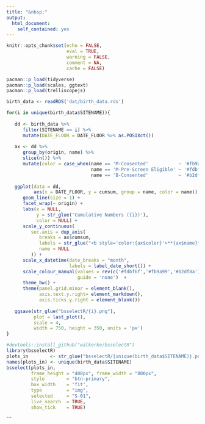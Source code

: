 ---
title: "&nbsp;"
output:
  html_document:
    self_contained: yes
---

```{=html}
<style>
element.style {
width:         1200px;
height:        900px;
margin-top:    25px;
margin-bottom: 25px;
}
</style>
```

```{r include = FALSE}
knitr::opts_chunk$set(echo = FALSE, 
                      eval = TRUE, 
                      warning = FALSE, 
                      comment = NA, 
                      cache = FALSE)
```

```{r}
pacman::p_load(tidyverse)
pacman::p_load(scales, ggtext)
pacman::p_load(trelliscopejs)
```

```{r}
birth_data <- readRDS('dat/birth_data.rds')
```

```{r}
for(i in unique(birth_data$SITENAME)){
   
   dd <- birth_data %>% 
      filter(SITENAME == i) %>% 
      mutate(DATE_FLOOR = DATE_FLOOR %>% as.POSIXct())
   
   ax <- dd %>% 
      group_by(origin, name) %>% 
      slice(n()) %>% 
      mutate(color = case_when(name == 'M-Consented'           ~ '#fb9a99',
                               name == 'M-Pre-Screen Eligible' ~ '#fdbf6f',
                               name == 'B-Consented'           ~ '#b2df8a'))
   
   ggplot(data = dd,
          aes(x = DATE_FLOOR, y = cumsum, group = name, color = name)) +
      geom_line(size = 1) +
      facet_wrap(~ origin) +
      labs(x = NULL,
           y = str_glue('Cumulative Numbers ({i})'),
           color = NULL) +
      scale_y_continuous(
         sec.axis = dup_axis(
            breaks = ax$cumsum,
            labels = str_glue("<b style='color:{ax$color}'>**{ax$name}** (n={ax$cumsum})</b>"),
            name = NULL
         )) +
      scale_x_datetime(date_breaks = "month", 
                       labels = label_date_short()) +
      scale_colour_manual(values = rev(c('#fdbf6f','#fb9a99','#b2df8a')),
                          guide = 'none')  + 
      theme_bw() +
      theme(panel.grid.minor = element_blank(),
            axis.text.y.right= element_markdown(),
            axis.ticks.y.right = element_blank())
   
   ggsave(str_glue("bsselectR/{i}.png"),
          plot = last_plot(),
          scale = 4,
          width = 750, height = 350, units = 'px')
}
```

```{r}
#devtools::install_github("walkerke/bsselectR")
library(bsselectR)
plots_in        <- str_glue("bsselectR/{unique(birth_data$SITENAME)}.png")
names(plots_in) <- unique(birth_data$SITENAME)
bsselect(plots_in, 
         frame_height = "400px", frame_width = "800px",
         style        = "btn-primary",
         box_width    = 'fit',
         type         = "img", 
         selected     = "S-01", 
         live_search  = TRUE, 
         show_tick    = TRUE)
```
```
